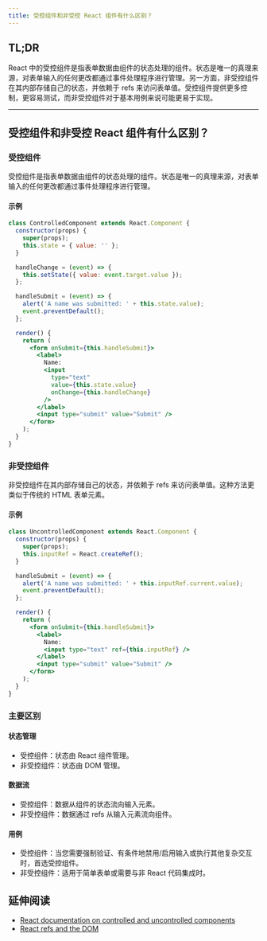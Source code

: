 ```yaml
---
title: 受控组件和非受控 React 组件有什么区别？
---
```


## TL;DR

React 中的受控组件是指表单数据由组件的状态处理的组件。状态是唯一的真理来源，对表单输入的任何更改都通过事件处理程序进行管理。另一方面，非受控组件在其内部存储自己的状态，并依赖于 refs 来访问表单值。受控组件提供更多控制，更容易测试，而非受控组件对于基本用例来说可能更易于实现。

***

## 受控组件和非受控 React 组件有什么区别？

### 受控组件

受控组件是指表单数据由组件的状态处理的组件。状态是唯一的真理来源，对表单输入的任何更改都通过事件处理程序进行管理。

#### 示例

```jsx
class ControlledComponent extends React.Component {
  constructor(props) {
    super(props);
    this.state = { value: '' };
  }

  handleChange = (event) => {
    this.setState({ value: event.target.value });
  };

  handleSubmit = (event) => {
    alert('A name was submitted: ' + this.state.value);
    event.preventDefault();
  };

  render() {
    return (
      <form onSubmit={this.handleSubmit}>
        <label>
          Name:
          <input
            type="text"
            value={this.state.value}
            onChange={this.handleChange}
          />
        </label>
        <input type="submit" value="Submit" />
      </form>
    );
  }
}
```

### 非受控组件

非受控组件在其内部存储自己的状态，并依赖于 refs 来访问表单值。这种方法更类似于传统的 HTML 表单元素。

#### 示例

```jsx
class UncontrolledComponent extends React.Component {
  constructor(props) {
    super(props);
    this.inputRef = React.createRef();
  }

  handleSubmit = (event) => {
    alert('A name was submitted: ' + this.inputRef.current.value);
    event.preventDefault();
  };

  render() {
    return (
      <form onSubmit={this.handleSubmit}>
        <label>
          Name:
          <input type="text" ref={this.inputRef} />
        </label>
        <input type="submit" value="Submit" />
      </form>
    );
  }
}
```

### 主要区别

#### 状态管理

* 受控组件：状态由 React 组件管理。
* 非受控组件：状态由 DOM 管理。

#### 数据流

* 受控组件：数据从组件的状态流向输入元素。
* 非受控组件：数据通过 refs 从输入元素流向组件。

#### 用例

* 受控组件：当您需要强制验证、有条件地禁用/启用输入或执行其他复杂交互时，首选受控组件。
* 非受控组件：适用于简单表单或需要与非 React 代码集成时。

## 延伸阅读

* [React documentation on controlled and uncontrolled components](https://react.dev/learn/sharing-state-between-components#controlled-and-uncontrolled-components)
* [React refs and the DOM](https://react.dev/learn/manipulating-the-dom-with-refs)
